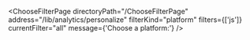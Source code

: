

<ChooseFilterPage
  directoryPath="/ChooseFilterPage"
  address="/lib/analytics/personalize"
  filterKind="platform"
  filters={['js']}
  currentFilter="all"
  message={'Choose a platform:'}
/>
